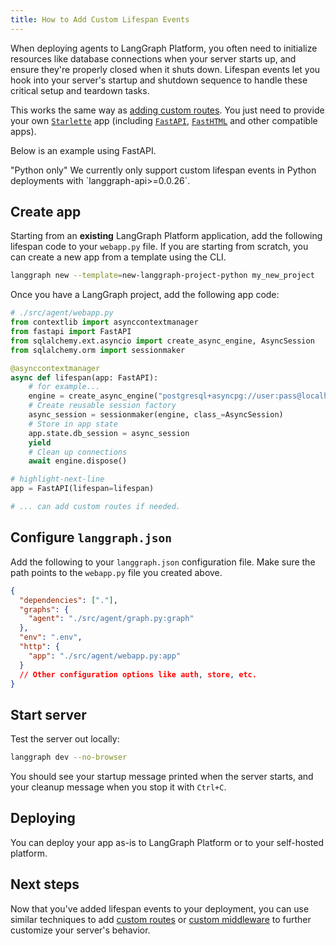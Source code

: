 ```yaml
---
title: How to Add Custom Lifespan Events
---
```

When deploying agents to LangGraph Platform, you often need to initialize resources like database connections when your server starts up, and ensure they're properly closed when it shuts down. Lifespan events let you hook into your server's startup and shutdown sequence to handle these critical setup and teardown tasks.

This works the same way as [adding custom routes](./custom_routes). You just need to provide your own [`Starlette`](https://www.starlette.io/applications/) app (including [`FastAPI`](https://fastapi.tiangolo.com/), [`FastHTML`](https://fastht.ml/) and other compatible apps).

Below is an example using FastAPI.

<Note> 
"Python only"
We currently only support custom lifespan events in Python deployments with `langgraph-api>=0.0.26`.
</Note>

## Create app

Starting from an **existing** LangGraph Platform application, add the following lifespan code to your `webapp.py` file. If you are starting from scratch, you can create a new app from a template using the CLI.

```bash
langgraph new --template=new-langgraph-project-python my_new_project
```

Once you have a LangGraph project, add the following app code:

```python
# ./src/agent/webapp.py
from contextlib import asynccontextmanager
from fastapi import FastAPI
from sqlalchemy.ext.asyncio import create_async_engine, AsyncSession
from sqlalchemy.orm import sessionmaker

@asynccontextmanager
async def lifespan(app: FastAPI):
    # for example...
    engine = create_async_engine("postgresql+asyncpg://user:pass@localhost/db")
    # Create reusable session factory
    async_session = sessionmaker(engine, class_=AsyncSession)
    # Store in app state
    app.state.db_session = async_session
    yield
    # Clean up connections
    await engine.dispose()

# highlight-next-line
app = FastAPI(lifespan=lifespan)

# ... can add custom routes if needed.
```

## Configure `langgraph.json`

Add the following to your `langgraph.json` configuration file. Make sure the path points to the `webapp.py` file you created above.

```json
{
  "dependencies": ["."],
  "graphs": {
    "agent": "./src/agent/graph.py:graph"
  },
  "env": ".env",
  "http": {
    "app": "./src/agent/webapp.py:app"
  }
  // Other configuration options like auth, store, etc.
}
```

## Start server

Test the server out locally:

```bash
langgraph dev --no-browser
```

You should see your startup message printed when the server starts, and your cleanup message when you stop it with `Ctrl+C`.

## Deploying

You can deploy your app as-is to LangGraph Platform or to your self-hosted platform.

## Next steps

Now that you've added lifespan events to your deployment, you can use similar techniques to add [custom routes](./custom_routes) or [custom middleware](custom_middleware) to further customize your server's behavior.
